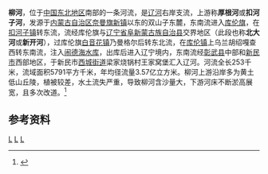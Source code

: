 {{Otheruses|柳河|other=同名或類似名的其它條目描述}}
'''柳河'''，位于[[中国东北地区|中国东北地区]]南部的一条河流，是[[辽河|辽河]]右岸支流，上游称'''厚根河'''或'''扣河子河'''，发源于[[内蒙古自治区|内蒙古自治区]][[奈曼旗|奈曼旗]][[新镇_(奈曼旗)|新镇]]以东的双山子东麓，东南流进入[[库伦旗|库伦旗]]，在[[扣河子镇|扣河子镇]]转东流，流经库伦旗与[[辽宁省|辽宁省]][[阜新蒙古族自治县|阜新蒙古族自治县]]交界地区（此段也称'''北大河'''或'''新开河'''），过库伦旗[[白音花镇|白音花镇]]乃曼格尔后转东北流，在[[库伦镇|库伦镇]]上乌兰胡绍嘎查西转东南流，注入[[闹德海水库|闹德海水库]]，出库后进入辽宁境内，东南流经[[彰武县|彰武县]]中部和[[新民市|新民市]]西部地区，于新民市[[西城街道_(新民市)|西城街道]]梁家烧锅村王家窝堡汇入辽河。河流全长253千米，流域面积5791平方千米，年均径流量3.57亿立方米。柳河上游沿岸多为黄土低山丘陵，植被较差，水土流失严重，导致柳河含沙量大，下游河床不断淤高展宽，且多次改道。<ref name="中国河湖大典">{{cite book zh |author=《[[中国河湖大典|中国河湖大典]]》编纂委员会 |title=《中国河湖大典·黑龙江、辽河卷》 |format=M |edition=1 |location=北京 |publisher=中国水利水电出版社 |date=2014年4月 |pages=262页 |id= ISBN 978-7-5170-1950-3}}</ref>

==参考资料==
{{reflist}}

{{China-river-stub}}
[[Category:内蒙古河流|L]]
[[Category:辽宁河流|L]]
[[Category:辽河水系|L]]